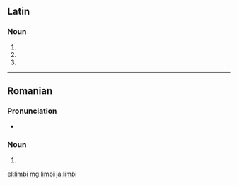 ==Latin==

===Noun===
{{la-noun-form|limbī}}

# {{inflection of|limbus||nom|p|lang=la}}
# {{inflection of|limbus||gen|s|lang=la}}
# {{inflection of|limbus||voc|p|lang=la}}

----

==Romanian==

===Pronunciation===
* {{IPA|[ˈlimbi]|lang=ro}}

===Noun===
{{head|ro|noun form}} {{g|f-p}}

# {{plural of|limbă|lang=ro}}

[[el:limbi]]
[[mg:limbi]]
[[ja:limbi]]
